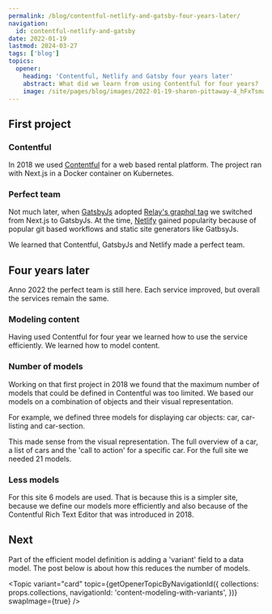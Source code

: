 ```yaml
---
permalink: /blog/contentful-netlify-and-gatsby-four-years-later/
navigation:
  id: contentful-netlify-and-gatsby
date: 2022-01-19
lastmod: 2024-03-27
tags: ['blog']
topics:
  opener:
    heading: 'Contentful, Netlify and Gatsby four years later'
    abstract: What did we learn from using Contentful for four years?
    image: /site/pages/blog/images/2022-01-19-sharon-pittaway-4_hFxTsmaO4-unsplash.jpg
---
```



## First project

### Contentful

In 2018 we used [Contentful](https://www.contentful.com) for a web based rental
platform. The project ran with Next.js in a Docker container on Kubernetes.

### Perfect team

Not much later, when [GatsbyJs](https://www.gatsbyjs.com) adopted [Relay's
graphql tag](https://relay.dev/docs/guides/compiler/) we switched from Next.js
to GatsbyJs. At the time, [Netlify](https://www.netlify.com) gained popularity
because of popular git based workflows and static site generators like GatbsyJs.

We learned that Contentful, GatsbyJs and Netlify made a perfect team.

<Picture className="s-block-space u-block-space-s" src="/site/pages/blog/images/2022-01-19-Contentful-Gatsby-Netlify.png" />

## Four years later

Anno 2022 the perfect team is still here. Each service improved, but overall the
services remain the same.

### Modeling content

Having used Contentful for four year we learned how to use the service
efficiently. We learned how to model content.

### Number of models

Working on that first project in 2018 we found that the maximum number of models
that could be defined in Contentful was too limited. We based our models on a
combination of objects and their visual representation.

For example, we defined three models for displaying car objects: car,
car-listing and car-section.

This made sense from the visual representation. The full overview of a car, a
list of cars and the 'call to action' for a specific car. For the full site we
needed 21 models.

### Less models

For this site 6 models are used. That is because this is a simpler site, because
we define our models more efficiently and also because of the Contentful Rich
Text Editor that was introduced in 2018.

## Next

Part of the efficient model definition is adding a 'variant' field to a data
model. The post below is about how this reduces the number of models.

<Topic
  variant="card"
  topic={getOpenerTopicByNavigationId({
    collections: props.collections,
    navigationId: 'content-modeling-with-variants',
  })}
  swapImage={true}
/>
